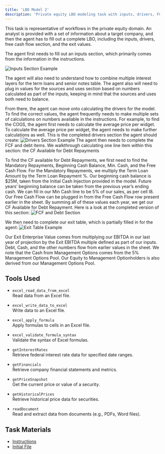 ```yaml
---
title: 'LBO Model 2'
description: 'Private equity LBO modeling task with inputs, drivers, FCF/debt, and exit'
---
```


This task is representative of workflows in the private equity domain. An analyst is provided with a set of information about a target company, and then the agent has to fill out a complete LBO, including the inputs, drivers, free cash flow section, and the exit values. 

The agent first needs to fill out an inputs section, which primarily comes from the information in the instructions. 

![Inputs Section Example](/images/LBO2/lbo2-inputs.png)

The agent will also need to understand how to combine multiple interest layers for the term loans and senior notes table. The agent also will need to plug in values for the sources and uses section based on numbers calculated as part of the inputs, keeping in mind that the sources and uses both need to balance. 

From there, the agent can move onto calculating the drivers for the model. To find the correct values, the agent frequently needs to make multiple sets of calculations on numbers available in the instructions. For example, to find the COGS, the agent first needs to calculate the average price per widget. To calculate the average price per widget, the agent needs to make further calculations as well. This is the completed drivers section the agent should create: 
![Drivers Section Example](/images/LBO2/lbo2-drivers.png)
The agent then needs to complete the FCF and debt items. We walkthrough calculating one line item within this section: the CF Available for Debt Repayments


To find the CF available for Debt Repayments, we first need to find the Mandatory Repayments, Beginning Cash Balance, Min. Cash, and the Free Cash Flow. For the Mandatory Repayments, we multiply the Term Loan Amount by the Term Loan Repayment %. Our beginning cash balance is $25M, taken from the Initial Cash Injection provided in the model. Future years’ beginning balance can be taken from the previous year’s ending cash. We can fill in our Min Cash line to be 5% of our sales, as per cell I8. Our Free Cash Flow can be plugged in from the Free Cash Flow row present earlier in the sheet. By summing all of these values each year, we get our CF Available for Debt Repayment. Here is a look at the completed version of this section:
![FCF and Debt Section](/images/LBO2/lbo2-fcf-debt.png)

We then need to complete our exit table, which is partially filled in for the agent:
![Exit Table Example](/images/LBO2/lbo2-exit.png)

 

Our Exit Enterprise Value comes from multiplying our EBITDA in our last year of projection by the Exit EBITDA multiple defined as part of our inputs. Debt, Cash, and the other numbers flow from earlier values in the sheet. We note that the Cash from Management Options comes from the 5% Management Options Pool. Our Equity to Management Optionholders is also derived from our Management Options Pool. 

## Tools Used

- `excel_read_data_from_excel`  
  Read data from an Excel file.

- `excel_write_data_to_excel`  
  Write data to an Excel file.

- `excel_apply_formula`  
  Apply formulas to cells in an Excel file.

- `excel_validate_formula_syntax`  
  Validate the syntax of Excel formulas.

- `getInterestRates`  
  Retrieve federal interest rate data for specified date ranges.

- `getFinancials`  
  Retrieve company financial statements and metrics.

- `getPriceSnapshot`  
  Get the current price or value of a security.

- `getHistoricalPrices`  
  Retrieve historical price data for securities.

- `readDocument`  
  Read and extract data from documents (e.g., PDFs, Word files).

## Task Materials

- <a href="/task-files/lbo-model-2/Instructions.pdf" target="_blank" rel="noopener">Instructions</a>
- <a href="/task-files/lbo-model-2/InitState.xlsx" target="_blank" rel="noopener" download>Initial File</a>










